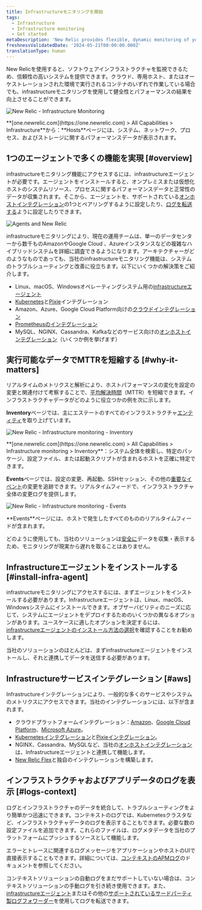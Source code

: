 ```yaml
---
title: Infrastructureモニタリングを開始
tags:
  - Infrastructure
  - Infrastructure monitoring
  - Get started
metaDescription: 'New Relic provides flexible, dynamic monitoring of your entire infrastructure. Learn about features, installation, and use cases.'
freshnessValidatedDate: '2024-05-21T00:00:00.000Z'
translationType: human
---
```







New Relicを使用すると、ソフトウェアインフラストラクチャを監視できるため、信頼性の高いシステムを提供できます。クラウド、専用ホスト、またはオーケストレーションされた環境で実行されるコンテナのいずれで作業している場合でも、infrastructureモニタリングを使用して健全性とパフォーマンスの結果を向上させることができます。

<img
  title="New Relic - Infrastructure Monitoring"
  alt="New Relic - Infrastructure Monitoring"
  src={infrastructureOverviewUI}
/>

<figcaption>
  <DNT>**[one.newrelic.com](https://one.newrelic.com) > All Capabilities > Infrastructure**</DNT>から：<DNT>**Hosts**</DNT>ページには、システム、ネットワーク、プロセス、およびストレージに関するパフォーマンスデータが表示されます。
</figcaption>

## 1つのエージェントで多くの機能を実現 [#overview]

infrastructureモニタリング機能にアクセスするには、infrastructureエージェントが必要です。エージェントをインストールすると、オンプレミスまたは仮想化ホストのシステムリソース、プロセスに関するパフォーマンスデータと正常性のデータが収集されます。そこから、エージェントを、サポートされている[オンホストインテグレーション](/docs/integrations/host-integrations/getting-started/introduction-host-integrations)の1つとペアリングするように設定したり、[ログを転送する](/docs/logs/enable-log-monitoring-new-relic/enable-log-monitoring-new-relic/forward-your-logs-using-infrastructure-agent)ように設定したりできます。

<img
  title="Agents and New Relic"
  alt="Agents and New Relic"
  src={infrastructureAngetsandNr}
/>

infrastructureモニタリングにより、現在の運用チームは、単一のデータセンターから数千ものAmazonやGoogle Cloud 、Azureインスタンスなどの複雑なハイブリッドシステムを詳細に調査できるようになります。アーキテクチャーがどのようなものであっても、当社のinfrastructureモニタリング機能は、システムのトラブルシューティングと改善に役立ちます。以下にいくつかの解決策をご紹介します。

* Linux、macOS、Windowsオペレーティングシステム用の[infrastructureエージェント](/docs/infrastructure/install-infrastructure-agent/get-started/install-infrastructure-agent)
* [Kubernetes](/install/kubernetes)と[Pixie](/docs/kubernetes-pixie/auto-telemetry-pixie/get-started-auto-telemetry-pixie)インテグレーション
* Amazon、Azure、Google Cloud Platform向けの[クラウドインテグレーション](/docs/infrastructure/infrastructure-integrations/get-started/introduction-infrastructure-integrations/#cloud-integrations)
* [Prometheusのインテグレーション](/docs/infrastructure/prometheus-integrations/get-started/send-prometheus-metric-data-new-relic)
* MySQL、NGINX、Cassandra、Kafkaなどのサービス向けの[オンホストインテグレーション](/docs/infrastructure/infrastructure-integrations/get-started/introduction-infrastructure-integrations/#on-host-integrations)（いくつか例を挙げます）

## 実行可能なデータでMTTRを短縮する [#why-it-matters]

リアルタイムのメトリクスと解析により、ホストパフォーマンスの変化を設定の変更と関連付けて考察することで、[平均解決時間](https://newrelic.com/devops/how-to-reduce-mttr)（MTTR）を短縮できます。インフラストラクチャデータがどのように役立つかの例を次に示します。

<DNT>**Inventory**</DNT>ページでは、主にエステートのすべてのインフラストラクチャ[エンティティ](/docs/new-relic-one/use-new-relic-one/core-concepts/what-entity-new-relic)を取り上げています。

<img
  title="New Relic - Infrastructure monitoring - Inventory"
  alt="New Relic - Infrastructure monitoring - Inventory"
  src={infrastructureInventory}
/>

<figcaption>
  <DNT>**[one.newrelic.com](https://one.newrelic.com) > All Capabilities > Infrastructure monitoring > Inventory**</DNT>：システム全体を検索し、特定のパッケージ、設定ファイル、または起動スクリプトが含まれるホストを正確に特定できます。
</figcaption>

<DNT>**Events**</DNT>ページでは、設定の変更、再起動、SSHセッション、その他の[重要なイベント](/docs/infrastructure-events-page#types)の変更を追跡できます。リアルタイムフィードで、インフラストラクチャ全体の変更ログを提供します。

<img
  title="New Relic - Infrastructure monitoring - Events"
  alt="New Relic - Infrastructure monitoring - Events"
  src={infrastructureEvents}
/>

<figcaption>
  <DNT>**Events**</DNT>ページには、ホストで発生したすべてのもののリアルタイムフィードが含まれます。
</figcaption>

どのように使用しても、当社のソリューションは[安全に](/docs/infrastructure/new-relic-infrastructure/getting-started/infrastructure-security)データを収集・表示するため、モニタリングが現実から遅れを取ることはありません。

## Infrastructureエージェントをインストールする [#install-infra-agent]

infrastructureモニタリングにアクセスするには、まずエージェントをインストールする必要があります。Infrastructureエージェントは、Linux、macOS、Windowsシステムにインストールできます。オブザーバビリティのニーズに応じて、システムにエージェントをデプロイするためのいくつかの異なるオプションがあります。ユースケースに適したオプションを決定するには、[infrastructureエージェントのインストール方法の選択](/docs/infrastructure/infrastructure-monitoring/get-started/choose-infra-install-method)を確認することをお勧めします。

当社のソリューションのほとんどは、まずinfrastructureエージェントをインストールし、それと連携してデータを送信する必要があります。

## Infrastructureサービスインテグレーション [#aws]

Infrastructureインテグレーションにより、一般的な多くのサービスやシステムのメトリクスにアクセスできます。当社のインテグレーションには、以下が含まれます。

* クラウドプラットフォームインテグレーション：[Amazon](/docs/infrastructure/amazon-integrations/aws-integrations-list)、[Google Cloud Platform](/docs/integrations/google-cloud-platform-integrations)、[Microsoft Azure](/docs/infrastructure/microsoft-azure-integrations/azure-integrations-list)。
* [Kubernetesインテグレーション](/docs/kubernetes-pixie/kubernetes-integration/installation/kubernetes-integration-install-configure)と[Pixieインテグレーション](/docs/kubernetes-pixie/auto-telemetry-pixie/get-started-auto-telemetry-pixie)。
* NGINX、Cassandra、MySQLなど、当社の[オンホストインテグレーション](/docs/infrastructure/host-integrations/host-integrations-list)は、Infrastructureエージェントと連携して機能します。
* [New Relic Flex](/docs/introduction-new-relics-flex-integration)と独自のインテグレーションを構築します。

## インフラストラクチャおよびアプリデータのログを表示 [#logs-context]

ログとインフラストラクチャのデータを統合して、トラブルシューティングをより簡単かつ迅速にできます。コンテキストのログでは、Kubernetesクラスタなど、インフラストラクチャデータのログを表示することもできます。必要な数の設定ファイルを追加できます。これらのファイルは、ログメタデータを当社のプラットフォームにプッシュするソースとして機能します。

エラーとトレースに関連するログメッセージをアプリケーションやホストのUIで直接表示することもできます。詳細については、[コンテキストのAPMログ](/docs/apm/new-relic-apm/getting-started/get-started-logs-context)のドキュメントを参照してください。

<InlinePopover type="apm"/>コンテキストソリューションの自動ログをまだサポートしていない場合は、コンテキストソリューションの手動ログを引き続き使用できます。また、[infrastructureエージェント](/docs/logs/forward-logs/forward-your-logs-using-infrastructure-agent/)またはその他の[サポートされているサードパーティ製ログフォワーダー](/docs/logs/forward-logs/enable-log-management-new-relic)を使用してログを転送できます。
